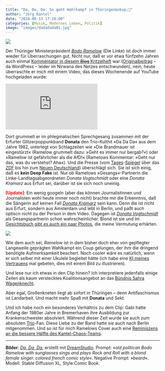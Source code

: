 ```yaml
---
title: "Da, Da, Da: So geht Wahlkampf in Thüringen&nbsp;🥸"
author: "Jörg Kantel"
date: "2024-08-13 17:10:00"
categories: [Musik, Modernes Leben, Politik]
image: "images/dadadada01.jpg"
---
```


[![](images/dadadada01-b.jpg)](https://www.flickr.com/photos/schockwellenreiter/53920920104/)

Der Thüringer Ministerpräsident *[Bodo Ramelow](https://de.wikipedia.org/wiki/Bodo_Ramelow)* (Die Linke) ist doch immer wieder für Überraschungen gut. Nicht nur, daß er vor etwa fünfzehn Jahren auch einmal [Kommentator in diesem ~~Blog~~ Kritzelheft](http://blog.schockwellenreiter.de/2014/12/20141205.html#p04) war ([Originalbeitrag](https://www.ats20.de/blog/index.php?/archives/1005-Urheberrecht-und-Autorenverdienst..html) -- da WordPress -- leider im Nirwana des Netzes entschwunden), nein, heute überraschte er mich mit einem Video, das dieses Wochenende auf YouTube hochgeladen wurde:

<iframe class="if16_9" src="https://www.youtube.com/embed/EAzZ7ObcaNA?si=LxgNb-P37am-KFAK" title="YouTube video player" frameborder="0" allow="accelerometer; autoplay; clipboard-write; encrypted-media; gyroscope; picture-in-picture; web-share" referrerpolicy="strict-origin-when-cross-origin" allowfullscreen></iframe>

Dort grummelt er im phlegmatischen Sprechgesang zusammen mit der Erfurter Glitzerpoppunkband **Donata** den Trio-Kulthit »Da Da Da« aus dem Jahre 1982, unterlegt von Schlagzeilen wie »Die Brandmauer ist eingestürzt« (Ramelow grummelt dazu: »Geht es immer nur bergab?«) oder »Ramelow ist gefährlicher als die AfD!« (Ramelows Kommentar: »Geht nur das, was du verstehst? Aha«). Und die Presse (vom [Tages](https://www.tagesspiegel.de/politik/ich-lieb-dich-nicht-du-liebst-mich-nicht-bodo-ramelow-covert-trio-klassiker-da-da-da-fur-thuringen-wahlkampf-12180746.html)-[Spiegel](https://www.spiegel.de/politik/deutschland/thueringen-bodo-ramelow-veroeffentlicht-wahlkampfsong-mit-donata-a-231d174c-d4d7-43b9-b491-d40a5dc2284a) über das [ZDF](https://www.zdf.de/nachrichten/politik/deutschland/werbespots-politiker-landtagswahl-thueringen-100.html) bis hin zum [Neuen Deutschland](https://www.nd-aktuell.de/artikel/1184449.linke-in-thueringen-bodo-ramelow-mit-da-da-da-gegen-den-ernst-der-lage.html)) überschlägt sich. Sie ist sich einig, daß es **kein Deep Fake** ist. Nur ob Ramelows »Gesangs«-Partnerin die Linke-Landtagsabgeordneten *Donata Vogtschmidt* oder eine *Donata Kramarz* aus Erfurt sei, darüber ist sie sich noch uneinig.

<b style="color:red">[Update]</b>: Ein wenig googeln (aber das können Journalistinnen und Journalisten wohl heute immer noch nicht) brachte mir die Erkenntnis, daß die Sängerin auf keinen Fall *[Donata Kramarz](https://adohraufdieohren.blog/2024/04/18/interview-mit-donata-zu-ihrem-zweiten-soloalbum/)* sein kann. Denn die ist nicht aus Erfurt, sondern aus Amsterdam und lebt in Berlin, und paßt auch optiscn nicht zu der Person in dem Video. Dagegen ist *[Donata Vogtschmidt](https://www.donatavogtschmidt.de/)* als Gesangspartnerin schon wahrscheinlicher. Blond ist sie und im [Gesichtsbuch gibt es auch ein paar Photos](https://www.facebook.com/donata.band), die meine Vermutung erhärten.

[![](images/dadadada02.jpg)](https://www.flickr.com/photos/schockwellenreiter/53920920359/)

Wie dem auch sei, *Ramelow* ist in dem bisher doch eher von gepflegter Langeweile geprägten Wahlkampt ein Coup gelungen, der ihm die dringend benötigte Aufmerksamkeit beschert. Noch cooler wäre es natürlich, wenn er sich selber mit einer Ukulele begleitet hätte (ich habe eine [KI meines Vertrauens](https://beta.dreamstudio.ai/generate) mal gebeten, dies mit einem Bild zu illustrieren).

Und lese nur ich etwas in den Clip hinein? Ich interpretiere jedenfalls einige Zeilen als kaum verstecktes Koalitionsangebot an das [Bündnis Sahra Wagenknecht](https://de.wikipedia.org/wiki/B%C3%BCndnis_Sahra_Wagenknecht).

Aber egal, Großenkneten liegt ab sofort in Thüringen -- denn Antifaschismus ist Landarbeit. Und macht mehr Spaß mit **Donata** und Sekt.

Und ich habe noch ein besonderes Verhältnis zu dem Clip: Gabi hatte Anfang der 1980er Jahre in Bremerhaven ihre Ausbildung zur Krankenschwester absolviert. Während dieser Zeit wurde sie auch zum absoluten [Trio](https://de.wikipedia.org/wiki/Trio_(Band))-Fan. Diese Liebe zu der Band hatte sie auch nach Berlin mitgenommen. Und so ist für mich Ramelows Cover auch eine [Reminiszens an die bessere Hälfte des Kantel-Chaos-Teams](https://kantel.github.io/posts/2024041901_rip_gabi/).

---

**Bilder**: *[Da, Da, Da](https://www.flickr.com/photos/schockwellenreiter/53920920104/)*, erstellt mit [DreamStudio](https://beta.dreamstudio.ai/generate). Prompt: »*old politican Bodo Ramelow with sunglasses sings and plays Rock and Roll with a blond female singer. colored french comic style*«. Negative Prompt: »*beard*«. Modell: Stable Diffusion XL, Style:Comic Book.
